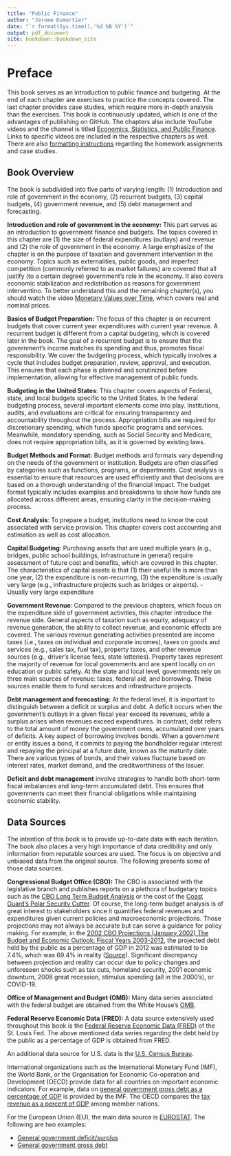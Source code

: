 ```yaml
--- 
title: "Public Finance"
author: "Jerome Dumortier"
date: "`r format(Sys.time(),'%d %B %Y')`"
output: pdf_document
site: bookdown::bookdown_site
---
```


# Preface
This book serves as an introduction to public finance and budgeting. At the end of each chapter are exercises to practice the concepts covered. The last chapter provides case studies, which require more in-depth analysis than the exercises. This book is continuously updated, which is one of the advantages of publishing on GitHub. The chapters also include YouTube videos and the channel is titled [Economics, Statistics, and Public Finance](https://www.youtube.com/@econstatspublicfinance). Links to specific videos are included in the respective chapters as well. There are also [formatting instructions](https://github.com/jrfdumortier/publicfinance/blob/main/AssignmentFormatting.pdf) regarding the homework assignments and case studies.

## Book Overview
The book is subdivided into five parts of varying length: (1) Introduction and role of government in the economy, (2) recurrent budgets, (3) capital budgets, (4) government revenue, and (5) debt management and forecasting.

**Introduction and role of government in the economy:** This part serves as an introduction to government finance and budgets. The topics covered in this chapter are (1) the size of federal expenditures (outlays) and revenue and (2) the role of government in the economy. A large emphasize of the chapter is on the purpose of taxation and government intervention in the economy. Topics such as externalities, public goods, and imperfect competition (commonly referred to as market failures) are covered that all justify (to a certain degree) government's role in the economy. It also covers economic stabilization and redistribution as reasons for government interventino. To better understand this and the remaining chapter(s), you should watch the video [Monetary Values over Time](https://youtu.be/t2bxcZF4pq4), which covers real and nominal prices. 

**Basics of Budget Preparation:** The focus of this chapter is on recurrent budgets that cover current year expenditures with current year revenue. A recurrent budget is different from a capital budgeting, which is covered later in the book. The goal of a recurrent budget is to ensure that the government's income matches its spending and thus, promotes fiscal responsibility. We cover the budgeting process, which typically involves a cycle that includes budget preparation, review, approval, and execution. This ensures that each phase is planned and scrutinized before implementation, allowing for effective management of public funds.

**Budgeting in the United States**: This chapter covers aspects of Federal, state, and local budgets specific to the United States. In the federal budgeting process, several important elements come into play. Institutions, audits, and evaluations are critical for ensuring transparency and accountability throughout the process. Appropriation bills are required for discretionary spending, which funds specific programs and services. Meanwhile, mandatory spending, such as Social Security and Medicare, does not require appropriation bills, as it is governed by existing laws.

**Budget Methods and Format:** Budget methods and formats vary depending on the needs of the government or institution. Budgets are often classified by categories such as functions, programs, or departments. Cost analysis is essential to ensure that resources are used efficiently and that decisions are based on a thorough understanding of the financial impact. The budget format typically includes examples and breakdowns to show how funds are allocated across different areas, ensuring clarity in the decision-making process.

**Cost Analysis**: To prepare a budget, institutions need to know the cost associated with service provision. This chapter covers cost accounting and estimation as well as cost allocation.

**Capital Budgeting**: Purchasing assets that are used multiple years (e.g., bridges, public school buildings, infrastructure in general) require assessment of future cost and benefits, which are covered in this chapter. The characteristics of capital assets is that (1) their useful life is more than one year, (2) the expenditure is non-recurring, (3) the expenditure is usually very large (e.g., infrastructure projects such as bridges or airports).
- Usually very large expenditure

**Government Revenue**: Compared to the previous chapters, which focus on the expenditure side of government activities, this chapter introduce the revenue side. General aspects of taxation such as equity, adequacy of revenue generation, the ability to collect revenue, and economic effects are covered. The various revenue generating activities presented are income taxes (i.e., taxes on individual and corporate incomes), taxes on goods and services (e.g., sales tax, fuel tax), property taxes, and other revenue sources (e.g., driver's license fees, state lotteries). Property taxes represent the majority of revenue for local governments and are spent locally on on education or public safety. At the state and local level, governments rely on three main sources of revenue: taxes, federal aid, and borrowing. These sources enable them to fund services and infrastructure projects.

**Debt management and forecasting:** At the federal level, it is important to distinguish between a deficit or surplus and debt. A deficit occurs when the government's outlays in a given fiscal year exceed its revenues, while a surplus arises when revenues exceed expenditures. In contrast, debt refers to the total amount of money the government owes, accumulated over years of deficits. A key aspect of borrowing involves bonds. When a government or entity issues a bond, it commits to paying the bondholder regular interest and repaying the principal at a future date, known as the maturity date. There are various types of bonds, and their values fluctuate based on interest rates, market demand, and the creditworthiness of the issuer.

**Deficit and debt management** involve strategies to handle both short-term fiscal imbalances and long-term accumulated debt. This ensures that governments can meet their financial obligations while maintaining economic stability.

## Data Sources
The intention of this book is to provide up-to-date data with each iteration. The book also places a very high importance of data credibility and only information from reputable sources are used. The focus is on objective and unbiased data from the original source. The following presents some of those data sources.

**Congressional Budget Office (CBO):** The CBO is associated with the legislative branch and publishes reports on a plethora of budgetary topics such as the [CBO Long Term Budget Analysis](https://www.cbo.gov/topics/budget/long-term-budget-analysis) or the cost of the [Coast Guard's Polar Security Cutter](https://www.cbo.gov/publication/60170). Of course, the long-term budget analysis is of great interest to stakeholders since it quantifies federal revenues and expenditures given current policies and macroeconomic projections. Those projections may not always be accurate but can serve a guidance for policy making. For example, in the [2002 CBO Projections (January 2002) The Budget and Economic Outlook: Fiscal Years 2003-2012](https://www.cbo.gov/sites/default/files/107th-congress-2001-2002/reports/senate.pdf), the projected debt held by the public as a percentage of GDP in 2012 was estimated to be 7.4\%, which was 69.4\% in reality ([Source](https://fred.stlouisfed.org/series/FYPUGDA188S)). Significant discrepancy between projection and reality can occur due to policy changes and unforeseen shocks such as tax cuts, homeland security, 2001 economic downturn, 2008 great recession, stimulus spending (all in the 2000's), or COVID-19.

**Office of Management and Budget (OMB):** Many data series associated with the federal budget are obtained from the White House's [OMB](https://www.whitehouse.gov/omb/).

**Federal Reserve Economic Data (FRED):** A data source extensively used throughout this book is the [Federal Reserve Economic Data (FRED)](https://fred.stlouisfed.org/) of the St. Louis Fed. The above mentioned data series regarding the debt held by the public as a percentage of GDP is obtained from FRED.

An additional data source for U.S. data is the [U.S. Census Bureau](https://www.census.gov/).

International organizations such as the International Monetary Fund (IMF), the World Bank, or the Organisation for Economic Co-operation and Development (OECD) provide data for all countries on important economic indicators. For example, data on [general government gross debt as a percentage of GDP](https://www.imf.org/external/datamapper/GGXWDG_NGDP@WEO/OEMDC/ADVEC/WEOWORLD) is provided by the IMF. The OECD compares the [tax revenue as a percent of GDP](https://data.oecd.org/tax/tax-revenue.htm) among member nations.

For the European Union (EU), the main data source is [EUROSTAT](https://ec.europa.eu/eurostat). The following are two examples:

- [General government deficit/surplus](https://ec.europa.eu/eurostat/databrowser/view/tec00127/default/table?lang=en)
- [General government gross debt](https://ec.europa.eu/eurostat/databrowser/view/sdg_17_40/default/table?lang=en)
